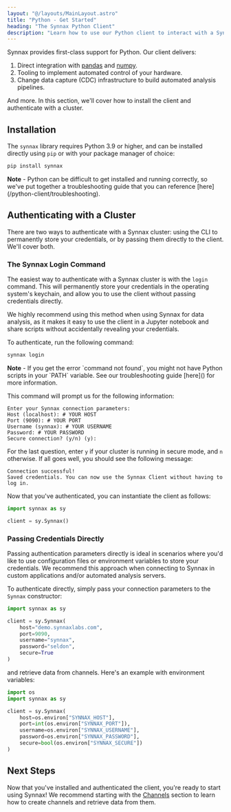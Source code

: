 ```yaml
---
layout: "@/layouts/MainLayout.astro"
title: "Python - Get Started"
heading: "The Synnax Python Client"
description: "Learn how to use our Python client to interact with a Synnax cluster"
---
```




Synnax provides first-class support for Python. Our client delivers:

1. Direct integration with [pandas](https://pandas.pydata.org/) and [numpy](https://numpy.org/doc/stable/index.html).
2. Tooling to implement automated control of your hardware.
3. Change data capture (CDC) infrastructure to build automated analysis pipelines.

And more. In this section, we'll cover how to install the client and authenticate with
a cluster.

## Installation

The `synnax` library requires Python 3.9 or higher, and can be installed directly using
`pip` or with your package manager of choice:

```bash
pip install synnax
```

<Note variant="info">
<b>Note</b> - Python can be difficult to get installed and running correctly, so we've put together
a troubleshooting guide that you can reference [here](/python-client/troubleshooting).
</Note>

## Authenticating with a Cluster

There are two ways to authenticate with a Synnax cluster: using the CLI to permanently
store your credentials, or by passing them directly to the client. We'll cover both.

### The Synnax Login Command

The easiest way to authenticate with a Synnax cluster is with the `login` command.
This will permanently store your credentials in the operating system's keychain,
and allow you to use the client without passing credentials directly.

We highly recommend using this method when using Synnax for data analysis, as it makes
it easy to use the client in a Jupyter notebook and share scripts without accidentally
revealing your credentials.

To authenticate, run the following command:

```bash
synnax login
```

<Note variant="info">
<b>Note</b> - If you get the error `command not found`, you might not have Python scripts
in your `PATH` variable. See our troubleshooting guide [here]() for more information.
</Note>

This command will prompt us for the following information:

```
Enter your Synnax connection parameters:
Host (localhost): # YOUR HOST
Port (9090): # YOUR PORT
Username (synnax): # YOUR USERNAME
Password: # YOUR PASSWORD
Secure connection? (y/n) (y):
```

For the last question, enter `y` if your cluster is running in secure mode, and `n`
otherwise. If all goes well, you should see the following message:

```
Connection successful!
Saved credentials. You can now use the Synnax Client without having to log in.
```

Now that you've authenticated, you can instantiate the client as follows:

```python
import synnax as sy

client = sy.Synnax()
```

### Passing Credentials Directly

Passing authentication parameters directly is ideal in scenarios where you'd like to
use configuration files or environment variables to store your credentials. We recommend
this approach when connecting to Synnax in custom applications and/or automated analysis
servers.

To authenticate directly, simply pass your connection parameters to the `Synnax` constructor:

```python
import synnax as sy

client = sy.Synnax(
    host="demo.synnaxlabs.com",
    port=9090,
    username="synnax",
    password="seldon",
    secure=True
)
```

and retrieve data from channels. Here's an example with environment variables:

```python
import os
import synnax as sy

client = sy.Synnax(
    host=os.environ["SYNNAX_HOST"],
    port=int(os.environ["SYNNAX_PORT"]),
    username=os.environ["SYNNAX_USERNAME"],
    password=os.environ["SYNNAX_PASSWORD"],
    secure=bool(os.environ["SYNNAX_SECURE"])
)
```

## Next Steps

Now that you've installed and authenticated the client, you're ready to start using
Synnax! We recommend starting with the [Channels](/python-client/channels) section
to learn how to create channels and retrieve data from them.
